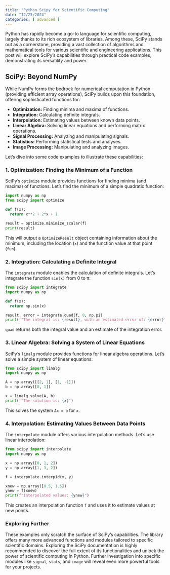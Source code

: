 ```yaml
---
title: "Python Scipy for Scientific Computing"
date: "12/25/2024"
categories: [ advanced ]
---
```



Python has rapidly become a go-to language for scientific computing, largely thanks to its rich ecosystem of libraries.  Among these, SciPy stands out as a cornerstone, providing a vast collection of algorithms and mathematical tools for various scientific and engineering applications.  This post will explore SciPy's capabilities through practical code examples, demonstrating its versatility and power.


##  SciPy:  Beyond NumPy

While NumPy forms the bedrock for numerical computation in Python (providing efficient array operations), SciPy builds upon this foundation, offering sophisticated functions for:

* **Optimization:** Finding minima and maxima of functions.
* **Integration:** Calculating definite integrals.
* **Interpolation:** Estimating values between known data points.
* **Linear Algebra:** Solving linear equations and performing matrix operations.
* **Signal Processing:** Analyzing and manipulating signals.
* **Statistics:** Performing statistical tests and analyses.
* **Image Processing:** Manipulating and analyzing images.


Let's dive into some code examples to illustrate these capabilities:


###  1. Optimization: Finding the Minimum of a Function

SciPy's `optimize` module provides functions for finding minima (and maxima) of functions.  Let's find the minimum of a simple quadratic function:

```python
import numpy as np
from scipy import optimize

def f(x):
  return x**2 + 2*x + 1

result = optimize.minimize_scalar(f)
print(result)
```

This will output a `OptimizeResult` object containing information about the minimum, including the location (`x`) and the function value at that point (`fun`).


### 2. Integration: Calculating a Definite Integral

The `integrate` module enables the calculation of definite integrals.  Let's integrate the function `sin(x)` from 0 to π:

```python
from scipy import integrate
import numpy as np

def f(x):
  return np.sin(x)

result, error = integrate.quad(f, 0, np.pi)
print(f"The integral is: {result}, with an estimated error of: {error}")
```

`quad` returns both the integral value and an estimate of the integration error.


### 3. Linear Algebra: Solving a System of Linear Equations

SciPy's `linalg` module provides functions for linear algebra operations.  Let's solve a simple system of linear equations:

```python
from scipy import linalg
import numpy as np

A = np.array([[2, 1], [1, -1]])
b = np.array([8, 1])

x = linalg.solve(A, b)
print(f"The solution is: {x}")
```

This solves the system `Ax = b` for `x`.


### 4. Interpolation: Estimating Values Between Data Points

The `interpolate` module offers various interpolation methods. Let's use linear interpolation:

```python
from scipy import interpolate
import numpy as np

x = np.array([0, 1, 2])
y = np.array([1, 3, 2])

f = interpolate.interp1d(x, y)

xnew = np.array([0.5, 1.5])
ynew = f(xnew)
print(f"Interpolated values: {ynew}")

```

This creates an interpolation function `f` and uses it to estimate values at new points.



###  Exploring Further

These examples only scratch the surface of SciPy's capabilities.  The library offers many more advanced functions and modules tailored to specific scientific domains.  Exploring the SciPy documentation is highly recommended to discover the full extent of its functionalities and unlock the power of scientific computing in Python.  Further investigation into specific modules like `signal`, `stats`, and `image` will reveal even more powerful tools for your projects.

